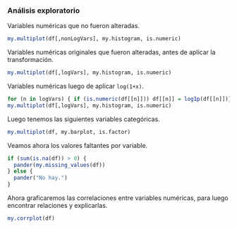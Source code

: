 ### Análisis exploratorio

Variables numéricas que no fueron alteradas.

```r
my.multiplot(df[,nonLogVars], my.histogram, is.numeric)
```

Variables numéricas originales que fueron alteradas, antes de aplicar la transformación.

```r
my.multiplot(df[,logVars], my.histogram, is.numeric)
```

Variables numéricas luego de aplicar `log(1+x)`.

```r
for (n in logVars) { if (is.numeric(df[[n]])) df[[n]] = log1p(df[[n]])}
my.multiplot(df[,logVars], my.histogram, is.numeric)
```

Luego tenemos las siguientes variables categóricas.

```r
my.multiplot(df, my.barplot, is.factor)
```

Veamos ahora los valores faltantes por variable.

```r
if (sum(is.na(df)) > 0) {
  pander(my.missing_values(df))
} else {
  pander("No hay.")
}
```

Ahora graficaremos las correlaciones entre variables numéricas, para luego encontrar relaciones y explicarlas.

```r
my.corrplot(df)
```